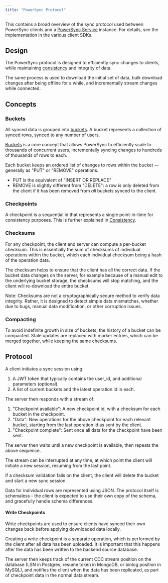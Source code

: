 ```yaml
---
title: "PowerSync Protocol"
---
```


This contains a broad overview of the sync protocol used between PowerSync clients and a [PowerSync Service](/architecture/powersync-service) instance.
For details, see the implementation in the various client SDKs.

## Design

The PowerSync protocol is designed to efficiently sync changes to clients, while maintaining [consistency](/architecture/consistency) and integrity of data.

The same process is used to download the initial set of data, bulk download changes after being offline for a while, and incrementally stream changes while connected.

## Concepts

### Buckets

All synced data is grouped into [buckets](/usage/sync-rules/organize-data-into-buckets). A bucket represents a collection of synced rows, synced to any number of users.

[Buckets](/usage/sync-rules/organize-data-into-buckets) is a core concept that allows PowerSync to efficiently scale to thousands of concurrent users, incrementally syncing changes to hundreds of thousands of rows to each.

Each bucket keeps an ordered list of changes to rows within the bucket — generally as "PUT" or "REMOVE" operations.

* PUT is the equivalent of "INSERT OR REPLACE"
* REMOVE is slightly different from "DELETE": a row is only deleted from the client if it has been removed from _all_ buckets synced to the client.

### Checkpoints

A checkpoint is a sequential id that represents a single point-in-time for consistency purposes. This is further explained in [Consistency](/architecture/consistency).

### Checksums

For any checkpoint, the client and server can compute a per-bucket checksum. This is essentially the sum of checksums of individual operations within the bucket, which each individual checksum being a hash of the operation data.

The checksum helps to ensure that the client has all the correct data. If the bucket data changes on the server, for example because of a manual edit to the underlying bucket storage, the checksums will stop matching, and the client will re-download the entire bucket.

Note: Checksums are not a cryptographically secure method to verify data integrity. Rather, it is designed to detect simple data mismatches, whether due to bugs, manual data modification, or other corruption issues.

### Compacting

To avoid indefinite growth in size of buckets, the history of a bucket can be compacted. Stale updates are replaced with marker entries, which can be merged together, while keeping the same checksums.

## Protocol

A client initiates a sync session using:

1. A JWT token that typically contains the user\_id, and additional parameters (optional).
2. A list of current buckets and the latest operation id in each.

The server then responds with a stream of:

1. "Checkpoint available": A new checkpoint id, with a checksum for each bucket in the checkpoint.
2. "Data": New operations for the above checkpoint for each relevant bucket, starting from the last operation id as sent by the client.
3. "Checkpoint complete": Sent once all data for the checkpoint have been sent.

The server then waits until a new checkpoint is available, then repeats the above sequence.

The stream can be interrupted at any time, at which point the client will initiate a new session, resuming from the last point.

If a checksum validation fails on the client, the client will delete the bucket and start a new sync session.

Data for individual rows are represented using JSON. The protocol itself is schemaless - the client is expected to use their own copy of the schema, and gracefully handle schema differences.

#### Write Checkpoints

Write checkpoints are used to ensure clients have synced their own changes back before applying downloaded data locally.

Creating a write checkpoint is a separate operation, which is performed by the client after all data has been uploaded. It is important that this happens after the data has been written to the backend source database.

The server then keeps track of the current CDC stream position on the database (LSN in Postgres, resume token in MongoDB, or binlog position in MySQL), and notifies the client when the data has been replicated, as part of checkpoint data in the normal data stream.
